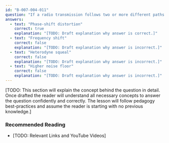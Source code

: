 ```yaml
---
id: "B-007-004-011"
question: "If a radio transmission follows two or more different paths during propagation, the received signal may degrade due to fading. What other type of degradation can occur?"
answers:
  - text: "Phase-shift distortion"
    correct: true
    explanation: "[TODO: Draft explanation why answer is correct.]"
  - text: "Frequency shift"
    correct: false
    explanation: "[TODO: Draft explanation why answer is incorrect.]"
  - text: "Heterodyne squeal"
    correct: false
    explanation: "[TODO: Draft explanation why answer is incorrect.]"
  - text: "Higher noise floor"
    correct: false
    explanation: "[TODO: Draft explanation why answer is incorrect.]"
---
```


[TODO: This section will explain the concept behind the question in detail. Once drafted the reader will understand all necessary concepts to answer the question confidently and correctly. The lesson will follow pedagogy best-practices and assume the reader is starting with no previous knowledge.]

### Recommended Reading

- [TODO: Relevant Links and YouTube Videos]
